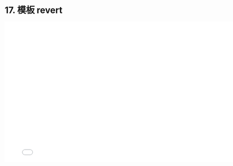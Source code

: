 # 17. 模板 revert

<iframe src="//player.bilibili.com/player.html?bvid=BV1gF411K7B9&page=1"
    width="800"
    height="450"
    frameborder="0"
    allowfullscreen
    scrolling="no"
    border="0"
    framespacing="0"
    allowfullscreen="true">
</iframe>

